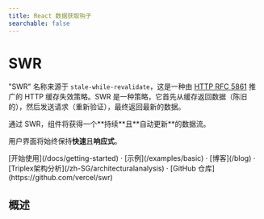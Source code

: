 ```yaml
---
title: React 数据获取钩子
searchable: false
---
```



# SWR

<Features lang={props.params.lang} title={metadata.title} />

"SWR" 名称来源于 `stale-while-revalidate`，这是一种由 [HTTP RFC 5861](https://tools.ietf.org/html/rfc5861) 推广的 HTTP 缓存失效策略。SWR 是一种策略，它首先从缓存返回数据（陈旧的），然后发送请求（重新验证），最终返回最新的数据。

<Callout emoji="✅">
  通过 SWR，组件将获得一个**持续**且**自动更新**的数据流。

用户界面将始终保持**快速**且**响应式**。

</Callout>

<div className="mt-16 mb-20 text-center">
  [开始使用](/docs/getting-started) · [示例](/examples/basic) ·
  [博客](/blog) · [Triplex架构分析](/zh-SG/architecturalanalysis) · [GitHub 仓库](https://github.com/vercel/swr)
</div>

## 概述
